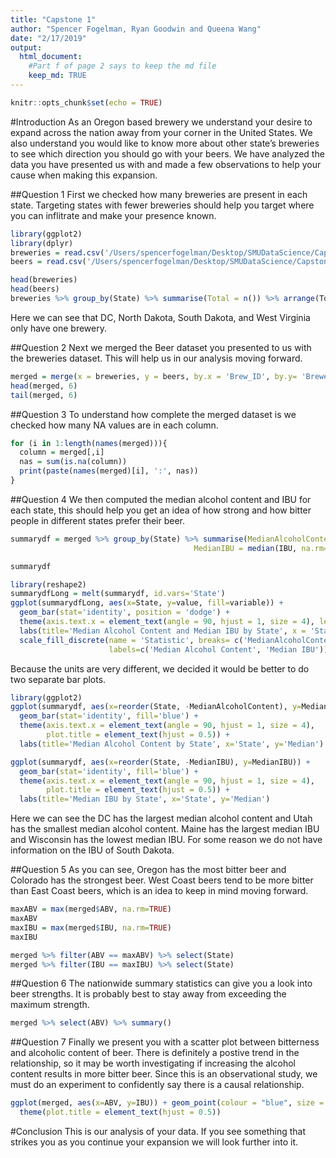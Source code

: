 ```yaml
---
title: "Capstone 1"
author: "Spencer Fogelman, Ryan Goodwin and Queena Wang"
date: "2/17/2019"
output: 
  html_document:
    #Part f of page 2 says to keep the md file
    keep_md: TRUE
---
```


```r
knitr::opts_chunk$set(echo = TRUE)
```

#Introduction
As an Oregon based brewery we understand your desire to expand across the nation away from your corner in the United States. We also understand you would like to know more about other state's breweries to see which direction you should go with your beers. We have analyzed the data you have presented us with and made a few observations to help your cause when making this expansion.


##Question 1
First we checked how many breweries are present in each state. Targeting states with fewer breweries should help you target where you can inflitrate and make your presence known.

```r
library(ggplot2)
library(dplyr)
breweries = read.csv('/Users/spencerfogelman/Desktop/SMUDataScience/CapstoneProject/Breweries.csv', stringsAsFactors = FALSE)
beers = read.csv('/Users/spencerfogelman/Desktop/SMUDataScience/CapstoneProject/Beers.csv', stringsAsFactors = FALSE)

head(breweries)
head(beers)
breweries %>% group_by(State) %>% summarise(Total = n()) %>% arrange(Total)
```

Here we can see that DC, North Dakota, South Dakota, and West Virginia only have one brewery.

##Question 2
Next we merged the Beer dataset you presented to us with the breweries dataset. This will help us in our analysis moving forward.

```r
merged = merge(x = breweries, y = beers, by.x = 'Brew_ID', by.y= 'Brewery_id', all = TRUE)
head(merged, 6)
tail(merged, 6)
```

##Question 3
To understand how complete the merged dataset is we checked how many NA values are in each column.


```r
for (i in 1:length(names(merged))){
  column = merged[,i]
  nas = sum(is.na(column))
  print(paste(names(merged)[i], ':', nas))
}
```


##Question 4
We then computed the median alcohol content and IBU for each state, this should help you get an idea of how strong and how bitter people in different states prefer their beer.

```r
summarydf = merged %>% group_by(State) %>% summarise(MedianAlcoholContent = median(ABV, na.rm=TRUE),
                                         MedianIBU = median(IBU, na.rm=TRUE))

summarydf

library(reshape2)
summarydfLong = melt(summarydf, id.vars='State')
ggplot(summarydfLong, aes(x=State, y=value, fill=variable)) + 
  geom_bar(stat='identity', position = 'dodge') +
  theme(axis.text.x = element_text(angle = 90, hjust = 1, size = 4), legend.text=element_text(size=7)) +
  labs(title='Median Alcohol Content and Median IBU by State', x = 'State', y='Statistic') +
  scale_fill_discrete(name = 'Statistic', breaks= c('MedianAlcoholContent', 'MedianIBU'),
                      labels=c('Median Alcohol Content', 'Median IBU'))


```

Because the units are very different, we decided it would be better to do two separate bar plots.

```r
library(ggplot2)
ggplot(summarydf, aes(x=reorder(State, -MedianAlcoholContent), y=MedianAlcoholContent)) + 
  geom_bar(stat='identity', fill='blue') +
  theme(axis.text.x = element_text(angle = 90, hjust = 1, size = 4),
        plot.title = element_text(hjust = 0.5)) +
  labs(title='Median Alcohol Content by State', x='State', y='Median')

ggplot(summarydf, aes(x=reorder(State, -MedianIBU), y=MedianIBU)) + 
  geom_bar(stat='identity', fill='blue') +
  theme(axis.text.x = element_text(angle = 90, hjust = 1, size = 4),
        plot.title = element_text(hjust = 0.5)) +
  labs(title='Median IBU by State', x='State', y='Median')
```

Here we can see the DC has the largest median alcohol content and Utah has the smallest median alcohol content. Maine has the largest median IBU and Wisconsin has the lowest median IBU. For some reason we do not have information on the IBU of South Dakota.

##Question 5
As you can see, Oregon has the most bitter beer and Colorado has the strongest beer. West Coast beers tend to be more bitter than East Coast beers, which is an idea to keep in mind moving forward.

```r
maxABV = max(merged$ABV, na.rm=TRUE)
maxABV
maxIBU = max(merged$IBU, na.rm=TRUE)
maxIBU

merged %>% filter(ABV == maxABV) %>% select(State)
merged %>% filter(IBU == maxIBU) %>% select(State)
```

##Question 6
The nationwide summary statistics can give you a look into beer strengths. It is probably best to stay away from exceeding the maximum strength.

```r
merged %>% select(ABV) %>% summary()
```


##Question 7
Finally we present you with a scatter plot between bitterness and alcoholic content of beer. There is definitely a postive trend in the relationship, so it may be worth investigating if increasing the alcohol content results in more bitter beer. Since this is an observational study, we must do an experiment to confidently say there is a causal relationship.


```r
ggplot(merged, aes(x=ABV, y=IBU)) + geom_point(colour = "blue", size = 0.8, na.rm = TRUE) + labs(title='Alcohol Content vs Bitterness') +
  theme(plot.title = element_text(hjust = 0.5))

```

#Conclusion
This is our analysis of your data. If you see something that strikes you as you continue your expansion we will look further into it.
